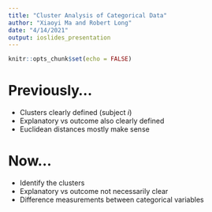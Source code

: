 ```yaml
---
title: "Cluster Analysis of Categorical Data"
author: "Xiaoyi Ma and Robert Long"
date: "4/14/2021"
output: ioslides_presentation
---
```


```r
knitr::opts_chunk$set(echo = FALSE)
```



# Previously...
- Clusters clearly defined (subject $i$)
- Explanatory vs outcome also clearly defined
- Euclidean distances mostly make sense


# Now...
- Identify the clusters
- Explanatory vs outcome not necessarily clear
- Difference measurements between categorical variables 